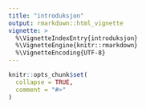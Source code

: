 ```yaml
---
title: "introduksjon"
output: rmarkdown::html_vignette
vignette: >
  %\VignetteIndexEntry{introduksjon}
  %\VignetteEngine{knitr::rmarkdown}
  %\VignetteEncoding{UTF-8}
---
```


```r
knitr::opts_chunk$set(
  collapse = TRUE,
  comment = "#>"
)
```

```r

```
